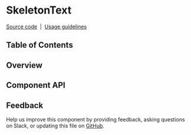 
# SkeletonText

[Source code](https://github.com/carbon-design-system/carbon/tree/main/packages/react/src/components/SkeletonText)
&nbsp;|&nbsp;
[Usage guidelines](https://www.carbondesignsystem.com/patterns/loading-pattern/#skeleton-states)

## Table of Contents

## Overview

<Canvas of={SkeletonTextStories.Default} />

## Component API

<ArgTypes />

## Feedback

Help us improve this component by providing feedback, asking questions on Slack,
or updating this file on
[GitHub](https://github.com/carbon-design-system/carbon/edit/main/packages/react/src/components/SkeletonText/SkeletonText.mdx).
